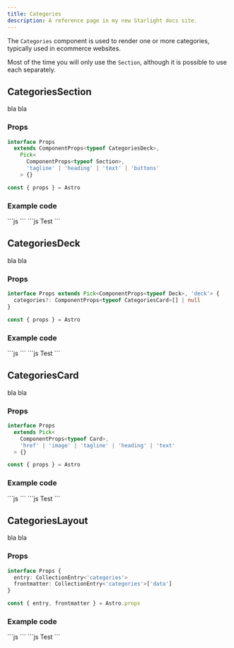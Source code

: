 ```yaml
---
title: Categories
description: A reference page in my new Starlight docs site.
---
```



The `Categories` component is used to render one or more categories, typically used in ecommerce websites.

Most of the time you will only use the `Section`, although it is possible to use each separately.

## CategoriesSection
bla bla

### Props

```ts
interface Props
  extends ComponentProps<typeof CategoriesDeck>,
    Pick<
      ComponentProps<typeof Section>,
      'tagline' | 'heading' | 'text' | 'buttons'
    > {}

const { props } = Astro
```

### Example code
<Tabs>
  <TabItem label="Self-closing">
    ```js
    <CategoriesSection text="Test" />
    ```
  </TabItem>
  <TabItem label="Slot">
    ```js
    <CategoriesSection>
      Test
    </CategoriesSection>
    ```
  </TabItem>
</Tabs>

## CategoriesDeck
bla bla

### Props
```ts
interface Props extends Pick<ComponentProps<typeof Deck>, 'deck'> {
  categories?: ComponentProps<typeof CategoriesCard>[] | null
}

const { props } = Astro
```

### Example code
<Tabs>
  <TabItem label="Self-closing">
    ```js
    <CategoriesDeck text="Test" />
    ```
  </TabItem>
  <TabItem label="Slot">
    ```js
    <CategoriesDeck>
      Test
    </CategoriesDeck>
    ```
  </TabItem>
</Tabs>

## CategoriesCard
bla bla

### Props
```ts
interface Props
  extends Pick<
    ComponentProps<typeof Card>,
    'href' | 'image' | 'tagline' | 'heading' | 'text'
  > {}

const { props } = Astro
```

### Example code
<Tabs>
  <TabItem label="Self-closing">
    ```js
    <CategoriesCard text="Test" />
    ```
  </TabItem>
  <TabItem label="Slot">
    ```js
    <CategoriesCard>
      Test
    </CategoriesCard>
    ```
  </TabItem>
</Tabs>

## CategoriesLayout
bla bla

### Props
```ts
interface Props {
  entry: CollectionEntry<'categories'>
  frontmatter: CollectionEntry<'categories'>['data']
}

const { entry, frontmatter } = Astro.props
```

### Example code
<Tabs>
  <TabItem label="Self-closing">
    ```js
    <CategoriesLayout text="Test" />
    ```
  </TabItem>
  <TabItem label="Slot">
    ```js
    <CategoriesLayout>
      Test
    </CategoriesLayout>
    ```
  </TabItem>
</Tabs>